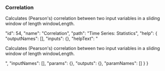 ### Correlation

Calculates (Pearson's) correlation between two input variables in a sliding window of length <span class="highlight">windowLength</span>.










  "id": 54,
  "name": "Correlation",
  "path": "Time Series: Statistics",
  "help": {
    "outputNames": [],
    "inputs": {},
    "helpText": "<p>Calculates (Pearson's) correlation between two input variables in a sliding window of length <span class='highlight'>windowLength</span>.</p>",
    "inputNames": [],
    "params": {},
    "outputs": {},
    "paramNames": []
  }
}